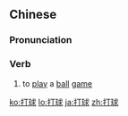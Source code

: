 ==Chinese==
{{zh-forms}}

===Pronunciation===
{{zh-pron
|m=dǎqiú,er=y
|c=daa2 kau4
|cat=v
}}

===Verb===
{{zh-verb}}

# to [[play]] a [[ball]] [[game]]

[[ko:打球]]
[[lo:打球]]
[[ja:打球]]
[[zh:打球]]